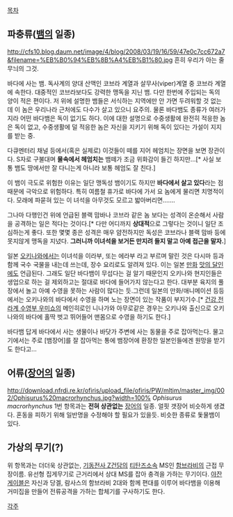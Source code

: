 [[목차]]
== 파충류([[뱀]]의 일종) ==
http://cfs10.blog.daum.net/image/4/blog/2008/03/19/16/59/47e0c7cc672a7&filename=%EB%B0%94%EB%8B%A4%EB%B1%80.jpg
흔히 우리가 아는 줄무늬의 그것.

바다에 사는 뱀. 독사계의 양대 산맥인 코브라 계열과 살무사(viper)계열 중 코브라 계열에 속한다.
대중적인 코브라보다도 강력한 맹독을 지닌 뱀. 다만 한번에 주입되는 독의 양이 적은 편이다. 저 위에 설명한 뱀들은 서식하는 지역에만 안 가면 두려워할 것 없는데 이 놈은 우리나라 근처에도 다수가 살고 있으니 요주의. 물론 바다뱀도 종류가 여러가지라 어떤 바다뱀은 독이 없기도 하다. 이에 대한 설명으로 수중생활에 완전히 적응한 놈은 독이 없고, 수중생활에 덜 적응한 놈은 자신을 지키기 위해 독이 있다는 가설이 지지를 받는 중.

다큐멘터리 채널 등에서(혹은 실제로) 이것들이 떼를 지어 헤엄치는 장면을 보면 장관이다. S자로 구불대며 '''물속에서 헤엄치는''' 뱀떼가 조금 위화감이 들긴 하지만...[* 사실 보통 뱀도 땅에서만 잘 다니는게 아니라 보통 헤엄도 잘 친다.]

이 뱀이 극도로 위험한 이유는 일단 맹독성 뱀이기도 하지만 '''바다에서 살고 있다'''라는 점 때문에 극악으로 위험하다. 특히 여름철 휴가로 바다에 가서 요 놈에게 물리면 치명적이다. 모래에 파묻혀 있는 이 녀석을 아무것도 모르고 밟아버리면…….

그나마 다행인건 위에 언급된 블랙 맘바나 코브라 같은 놈 보다는 성격이 온순해서 사람을 공격하는 일은 적다는 것이다.[* 다만 어디까지 '''상대적'''으로 그렇다는 것이니 일단 조심하는게 좋다. 또한 몇몇 종은 성격은 매우 얌전하지만 독성은 코브라나 블랙 맘바 등에 못지않게 맹독을 지녔다. '''그러니까 이녀석을 보거든 만지려 들지 말고 아예 접근을 말자.''']

일본 [[오키나와]]에서는 이녀석을 이라부, 또는 에라부 라고 부르며 말린 것은 다시마 등과 함께 국수 국물을 내는데 쓰는데, 장수 요리로도 알려져 있다. 이는 일본 [[만화]] [[맛의 달인]]에도 언급된다. 그래도 일단 바다뱀이 무섭다는 걸 알기 때문인지 오키나와 현지인들은 생업으로 하는 걸 제외하고는 절대로 바다에 들어가지 않는다고 한다. 대부분 육지의 풀장에서 놀고 아예 수영을 못하는 사람이 많다는 듯.그런데 일본의 만화/애니메이션 등등에서는 오키나와의 바다에서 수영을 하며 노는 장면이 있는 작품이 부지기수.[* [[건강 전라계 수영부 우미쇼]]의 메인히로인 니나가와 아무로같은 경우는 오키나와 출신으로 오키나와의 바다에 홀딱 벗고 뛰어들어 맨몸으로 수영을 하기도 한다.]

바다뱀 답게 바다에서 사는 생물이나 바닷가 주변에 사는 동물을 주로 잡아먹는다. 물고기에서는 주로 [뱀장어]를 잘 잡아먹는 통에 뱀장어에 환장한 일본인들에겐 원망을 받기도 한다고...

== 어류([[장어]]의 일종) == 
http://download.nfrdi.re.kr/ofiris/upload_file/ofiris/PW/mltim/master_img/002/Ophisurus%20macrorhynchus.jpg?width=100%
''Ophisurus macrorhynchus''
1번 항목과는 '''전혀 상관없는''' [[장어]]의 일종. 얼핏 갯장어 비슷하게 생겼다. 혼동을 피하기 위해 일반명을 수정해야 할 필요가 있을듯. 비슷한 종류로 돛물뱀이 있다.

== 가상의 무기(?) ==
위 항목과는 더더욱 상관없는, [[기동전사 Z건담]]의 [[티탄즈]]소속 MS인 [[함브라비]]의 근접 무장이름. 유선형 집게무기로 근거리에서 상대 MS를 잡아 충격을 가하는 무기이다. [[야잔 게이블]]은 자신과 당겔, 람사스의 함브라비 2대와 함께 편대를 이루어 바다뱀을 이용해 거미집을 만들어 전류공격을 가하는 합체기를 구사하기도 한다.

[[각주]]
